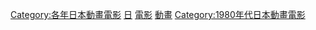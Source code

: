 {{Yearnav|日本動畫電影}}

[[Category:各年日本動畫電影|Category:各年日本動畫電影]]
[[Category:1989年動畫電影|日]]
[[Category:1989年日本動畫作品|電影]]
[[Category:1989年日本電影作品|動畫]]
[[Category:1980年代日本動畫電影|Category:1980年代日本動畫電影]]